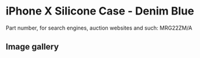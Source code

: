 
# iPhone X Silicone Case - Denim Blue

Part number, for search engines, auction websites and such: MRG22ZM/A

## Image gallery

<div style={{ width: "768px" }}>
  <GalleryComponent
    images={[
      {
        original: "/everysource/MRG22.webp",
        thumbnail: "/everypreview/MRG22.webp",
      },
      {
        original: "/everysource/MRG22_AV1_SILVER.webp",
        thumbnail: "/everypreview/MRG22_AV1_SILVER.webp",
      },
      {
        original: "/everysource/MRG22_AV1_SPACE_GRAY.webp",
        thumbnail: "/everypreview/MRG22_AV1_SPACE_GRAY.webp",
      },
      {
        original: "/everysource/MRG22_AV2.webp",
        thumbnail: "/everypreview/MRG22_AV2.webp",
      }
    ]}
  />
</div>